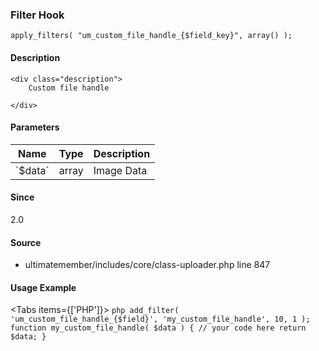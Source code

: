 
### Filter Hook    
    
```
apply_filters( "um_custom_file_handle_{$field_key}", array() );
```

#### Description
    <div class="description">
        Custom file handle
 
    </div>

#### Parameters
            
<table className="table-auto mt-2 border dark:border-gray-500 p-5 text-sm text-left">
<thead>
<tr>
<th  className="px-3">Name</th>
<th  className="px-3">Type</th>
<th  className="px-3">Description</th>
</tr>
</thead>
<tbody>
               <tr >
               <td className="px-3 py-2">`$data`</td>
               <td className="px-3 py-2">array</td>
               <td className="px-3 py-2 text-sm">Image Data</td>
               </tr>
</tbody>
</table>

#### Since
<div class="description">
2.0
</div>

#### Source
  - <Link href="/developer/files/includes-core-class-uploader#source-view.847">ultimatemember/includes/core/class-uploader.php</Link> <Link href="/developer/files/includes-core-class-uploader#source-view.847">line 847</Link>



#### Usage Example

<Tabs items={['PHP']}>
    <Tab>
    ```php
    add_filter( 'um_custom_file_handle_{$field}', 'my_custom_file_handle', 10, 1 );
 function my_custom_file_handle( $data ) {
     // your code here
     return $data;
 }
    ```
    </Tab>
</Tabs>